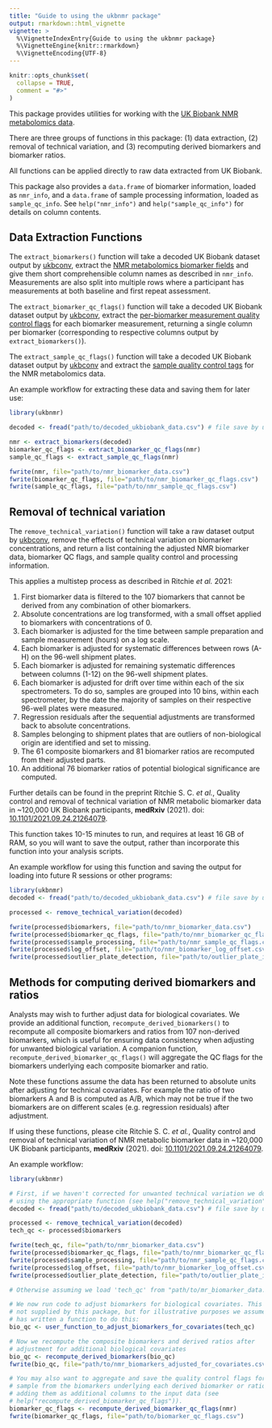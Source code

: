 ```yaml
---
title: "Guide to using the ukbnmr package"
output: rmarkdown::html_vignette
vignette: >
  %\VignetteIndexEntry{Guide to using the ukbnmr package}
  %\VignetteEngine{knitr::rmarkdown}
  %\VignetteEncoding{UTF-8}
---
```


```r
knitr::opts_chunk$set(
  collapse = TRUE,
  comment = "#>"
)
```

This package provides utilities for working with the [UK Biobank NMR metabolomics data](https://biobank.ndph.ox.ac.uk/showcase/label.cgi?id=220).

There are three groups of functions in this package: (1) data extraction, (2) removal of technical variation, and (3) recomputing derived biomarkers and biomarker ratios.

All functions can be applied directly to raw data extracted from UK Biobank.

This package also provides a `data.frame` of biomarker information, loaded as `nmr_info`, and a `data.frame` of sample processing information, loaded as `sample_qc_info`. See `help("nmr_info")` and `help("sample_qc_info")` for details on column contents.


## Data Extraction Functions

The `extract_biomarkers()` function will take a decoded UK Biobank dataset output by [ukbconv](https://biobank.ctsu.ox.ac.uk/crystal/exinfo.cgi?src=accessing_data_guide), extract the [NMR metabolomics biomarker fields](https://biobank.ndph.ox.ac.uk/showcase/label.cgi?id=220) and give them short comprehensible column names as described in `nmr_info`. Measurements are also split into multiple rows where a participant has measurements at both baseline and first repeat assessment.

The `extract_biomarker_qc_flags()` function will take a decoded UK Biobank dataset output by [ukbconv](https://biobank.ctsu.ox.ac.uk/crystal/exinfo.cgi?src=accessing_data_guide), extract the [per-biomarker measurement quality control flags](https://biobank.ndph.ox.ac.uk/showcase/label.cgi?id=221) for each biomarker measurement, returning a single column per biomarker (corresponding to respective columns output by `extract_biomarkers()`).

The `extract_sample_qc_flags()` function will take a decoded UK Biobank dataset output by [ukbconv](https://biobank.ctsu.ox.ac.uk/crystal/exinfo.cgi?src=accessing_data_guide) and extract the [sample quality control tags](https://biobank.ndph.ox.ac.uk/showcase/label.cgi?id=222) for the NMR metabolomics data.

An example workflow for extracting these data and saving them for later use:

```r
library(ukbnmr)

decoded <- fread("path/to/decoded_ukbiobank_data.csv") # file save by ukbconv tool

nmr <- extract_biomarkers(decoded)
biomarker_qc_flags <- extract_biomarker_qc_flags(nmr)
sample_qc_flags <- extract_sample_qc_flags(nmr)

fwrite(nmr, file="path/to/nmr_biomarker_data.csv")
fwrite(biomarker_qc_flags, file="path/to/nmr_biomarker_qc_flags.csv")
fwrite(sample_qc_flags, file="path/to/nmr_sample_qc_flags.csv")
```

## Removal of technical variation

The `remove_technical_variation()` function will take a raw dataset output by [ukbconv](https://biobank.ctsu.ox.ac.uk/crystal/exinfo.cgi?src=accessing_data_guide), remove the effects of technical variation on biomarker concentrations, and return a list containing the adjusted NMR biomarker data, biomarker QC flags, and sample quality control and processing information.

This applies a multistep process as described in Ritchie *et al.* 2021:

  1. First biomarker data is filtered to the 107 biomarkers that cannot be derived from any combination of other biomarkers.
  2. Absolute concentrations are log transformed, with a small offset applied to biomarkers with concentrations of 0.
  3. Each biomarker is adjusted for the time between sample preparation and sample measurement (hours) on a log scale.
  4. Each biomarker is adjusted for systematic differences between rows (A-H) on the 96-well shipment plates.
  5. Each biomarker is adjusted for remaining systematic differences between columns (1-12) on the 96-well shipment plates.
  6. Each biomarker is adjusted for drift over time within each of the six spectrometers. To do so, samples are grouped into 10
     bins, within each spectrometer, by the date the majority of samples on their respective 96-well plates were measured.
  7. Regression residuals after the sequential adjustments are transformed back to absolute concentrations.
  8. Samples belonging to shipment plates that are outliers of non-biological origin are identified and set to missing.
  9. The 61 composite biomarkers and 81 biomarker ratios are recomputed from their adjusted parts.
  10. An additional 76 biomarker ratios of potential biological significance are computed.

Further details can be found in the preprint Ritchie S. C. *et al.*, Quality control and removal of technical variation of NMR metabolic biomarker data in ~120,000 UK Biobank participants, **medRxiv** (2021). doi: [10.1101/2021.09.24.21264079](https://www.medrxiv.org/content/10.1101/2021.09.24.21264079v1).

This function takes 10-15 minutes to run, and requires at least 16 GB of RAM, so you will want to save the output, rather than incorporate this function into your analysis scripts.

An example workflow for using this function and saving the output for loading into future R sessions or other programs:

```r
library(ukbnmr)
decoded <- fread("path/to/decoded_ukbiobank_data.csv") # file save by ukbconv tool

processed <- remove_technical_variation(decoded)

fwrite(processed$biomarkers, file="path/to/nmr_biomarker_data.csv")
fwrite(processed$biomarker_qc_flags, file="path/to/nmr_biomarker_qc_flags.csv")
fwrite(processed$sample_processing, file="path/to/nmr_sample_qc_flags.csv")
fwrite(processed$log_offset, file="path/to/nmr_biomarker_log_offset.csv")
fwrite(processed$outlier_plate_detection, file="path/to/outlier_plate_info.csv")
```

## Methods for computing derived biomarkers and ratios

Analysts may wish to further adjust data for biological covariates. We provide an additional function, `recompute_derived_biomarkers()` to recompute all composite biomarkers and ratios from 107 non-derived biomarkers, which is useful for ensuring data consistency when adjusting for unwanted biological variation. A companion function, `recompute_derived_biomarker_qc_flags()` will aggregate the QC flags for the biomarkers underlying each composite biomarker and ratio.

Note these functions assume the data has been returned to absolute units after adjusting for technical covariates. For example the ratio of two biomarkers A and B is computed as A/B, which may not be true if the two biomarkers are on different scales (e.g. regression residuals) after adjustment.

If using these functions, please cite Ritchie S. C. *et al.*, Quality control and removal of technical variation of NMR metabolic biomarker data in ~120,000 UK Biobank participants, **medRxiv** (2021). doi: [10.1101/2021.09.24.21264079](https://www.medrxiv.org/content/10.1101/2021.09.24.21264079v1).

An example workflow:

```r
library(ukbnmr)

# First, if we haven't corrected for unwanted technical variation we do so
# using the appropriate function (see help("remove_technical_variation")).
decoded <- fread("path/to/decoded_ukbiobank_data.csv") # file save by ukbconv tool

processed <- remove_technical_variation(decoded)
tech_qc <- processed$biomarkers

fwrite(tech_qc, file="path/to/nmr_biomarker_data.csv")
fwrite(processed$biomarker_qc_flags, file="path/to/nmr_biomarker_qc_flags.csv")
fwrite(processed$sample_processing, file="path/to/nmr_sample_qc_flags.csv")
fwrite(processed$log_offset, file="path/to/nmr_biomarker_log_offset.csv")
fwrite(processed$outlier_plate_detection, file="path/to/outlier_plate_info.csv")

# Otherwise assuming we load 'tech_qc' from "path/to/mr_biomarker_data.csv".

# We now run code to adjust biomarkers for biological covariates. This code is
# not supplied by this package, but for illustrative purposes we assume the user
# has written a function to do this:
bio_qc <- user_function_to_adjust_biomarkers_for_covariates(tech_qc)

# Now we recompute the composite biomarkers and derived ratios after
# adjustment for additional biological covariates
bio_qc <- recompute_derived_biomarkers(bio_qc)
fwrite(bio_qc, file="path/to/nmr_biomarkers_adjusted_for_covariates.csv")

# You may also want to aggregate and save the quality control flags for each
# sample from the biomarkers underlying each derived biomarker or ratio,
# adding them as additional columns to the input data (see
# help("recompute_derived_biomarker_qc_flags")).
biomarker_qc_flags <- recompute_derived_biomarker_qc_flags(nmr)
fwrite(biomarker_qc_flags, file="path/to/biomarker_qc_flags.csv")
```
